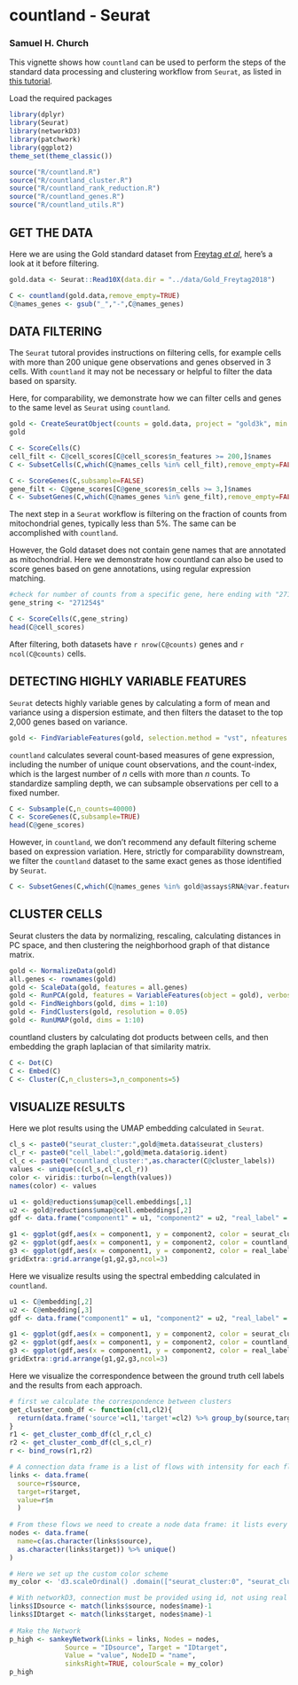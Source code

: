 # countland - Seurat
### Samuel H. Church

This vignette shows how `countland` can be used to perform the steps of the standard data processing and clustering workflow from `Seurat`, as listed in [this tutorial](https://satijalab.org/seurat/articles/pbmc3k_tutorial.html).

Load the required packages

```r
library(dplyr)
library(Seurat)
library(networkD3)
library(patchwork)
library(ggplot2)
theme_set(theme_classic())
```

```r
source("R/countland.R")
source("R/countland_cluster.R")
source("R/countland_rank_reduction.R")
source("R/countland_genes.R")
source("R/countland_utils.R")
```

## GET THE DATA

Here we are using the Gold standard dataset from [Freytag _et al_](10.12688/f1000research.15809.2), here's a look at it before filtering.

```r
gold.data <- Seurat::Read10X(data.dir = "../data/Gold_Freytag2018")
```

```r
C <- countland(gold.data,remove_empty=TRUE)
C@names_genes <- gsub("_","-",C@names_genes)
```

## DATA FILTERING 

The `Seurat` tutoral provides instructions on filtering cells, for example cells with more than 200 unique gene observations and genes observed in 3 cells. With `countland` it may not be necessary or helpful to filter the data based on sparsity.

Here, for comparability, we demonstrate how we can filter cells and genes to the same level as `Seurat` using `countland`.

```r
gold <- CreateSeuratObject(counts = gold.data, project = "gold3k", min.cells = 3, min.features = 200)
gold

C <- ScoreCells(C)
cell_filt <- C@cell_scores[C@cell_scores$n_features >= 200,]$names
C <- SubsetCells(C,which(C@names_cells %in% cell_filt),remove_empty=FALSE)

C <- ScoreGenes(C,subsample=FALSE)
gene_filt <- C@gene_scores[C@gene_scores$n_cells >= 3,]$names
C <- SubsetGenes(C,which(C@names_genes %in% gene_filt),remove_empty=FALSE)
```

The next step in a `Seurat` workflow is filtering on the fraction of counts from mitochondrial genes, typically less than 5\%. The same can be accomplished with `countland`. 

However, the Gold dataset does not contain gene names that are annotated as mitochondrial. Here we demonstrate how countland can also be used to score genes based on gene annotations, using regular expression matching.

```r
#check for number of counts from a specific gene, here ending with "271254"
gene_string <- "271254$"

C <- ScoreCells(C,gene_string)
head(C@cell_scores)
```

After filtering, both datasets have `r nrow(C@counts)` genes and `r ncol(C@counts)` cells.

## DETECTING HIGHLY VARIABLE FEATURES

`Seurat` detects highly variable genes by calculating a form of mean and variance using a dispersion estimate, and then filters the dataset to the top 2,000 genes based on variance.

```r
gold <- FindVariableFeatures(gold, selection.method = "vst", nfeatures = 2000)
```

`countland` calculates several count-based measures of gene expression, including the number of unique count observations, and the count-index, which is the largest number of _n_ cells with more than _n_ counts. To standardize sampling depth, we can subsample observations per cell to a fixed number.

```r
C <- Subsample(C,n_counts=40000)
C <- ScoreGenes(C,subsample=TRUE)
head(C@gene_scores)
```

However, in `countland`, we don't recommend any default filtering scheme based on expression variation. Here, strictly for comparability downstream, we filter the `countland` dataset to the same exact genes as those identified by `Seurat`.

```r
C <- SubsetGenes(C,which(C@names_genes %in% gold@assays$RNA@var.features))
```

## CLUSTER CELLS

Seurat clusters the data by normalizing, rescaling, calculating distances in PC space, and then clustering the neighborhood graph of that distance matrix.

```r
gold <- NormalizeData(gold)
all.genes <- rownames(gold)
gold <- ScaleData(gold, features = all.genes)
gold <- RunPCA(gold, features = VariableFeatures(object = gold), verbose=F)
gold <- FindNeighbors(gold, dims = 1:10)
gold <- FindClusters(gold, resolution = 0.05)
gold <- RunUMAP(gold, dims = 1:10)
```

countland clusters by calculating dot products between cells, and then embedding the graph laplacian of that similarity matrix.

```r
C <- Dot(C)
C <- Embed(C)
C <- Cluster(C,n_clusters=3,n_components=5)
```

## VISUALIZE RESULTS

Here we plot results using the UMAP embedding calculated in `Seurat`.

```r
cl_s <- paste0("seurat_cluster:",gold@meta.data$seurat_clusters)
cl_r <- paste0("cell_label:",gold@meta.data$orig.ident)
cl_c <- paste0("countland_cluster:",as.character(C@cluster_labels))
values <- unique(c(cl_s,cl_c,cl_r))
color <- viridis::turbo(n=length(values))
names(color) <- values

u1 <- gold@reductions$umap@cell.embeddings[,1]
u2 <- gold@reductions$umap@cell.embeddings[,2]
gdf <- data.frame("component1" = u1, "component2" = u2, "real_label" = cl_r, "seurat_clusters" = cl_s, "countland_clusters" = cl_c)

g1 <- ggplot(gdf,aes(x = component1, y = component2, color = seurat_clusters)) + geom_point(size=1) + scale_color_manual(values=color) + theme("legend.position" = "none") + ggtitle("Seurat clustering")
g2 <- ggplot(gdf,aes(x = component1, y = component2, color = countland_clusters)) + geom_point(size=1) + scale_color_manual(values=color) + theme("legend.position" = "none") + ggtitle("countland clustering")
g3 <- ggplot(gdf,aes(x = component1, y = component2, color = real_label)) + geom_point(size=1) + scale_color_manual(values=color) + theme("legend.position" = "none") + ggtitle("ground truth")
gridExtra::grid.arrange(g1,g2,g3,ncol=3)
```

Here we visualize results using the spectral embedding calculated in `countland`.

```r
u1 <- C@embedding[,2]
u2 <- C@embedding[,3]
gdf <- data.frame("component1" = u1, "component2" = u2, "real_label" = cl_r, "seurat_clusters" = cl_s, "countland_clusters" = cl_c)

g1 <- ggplot(gdf,aes(x = component1, y = component2, color = seurat_clusters)) + geom_point(size=1) + scale_color_manual(values=color) + theme("legend.position" = "none") + ggtitle("Seurat clustering")
g2 <- ggplot(gdf,aes(x = component1, y = component2, color = countland_clusters)) + geom_point(size=1) + scale_color_manual(values=color) + theme("legend.position" = "none") + ggtitle("countland clustering")
g3 <- ggplot(gdf,aes(x = component1, y = component2, color = real_label)) + geom_point(size=1) + scale_color_manual(values=color) + theme("legend.position" = "none") + ggtitle("ground truth")
gridExtra::grid.arrange(g1,g2,g3,ncol=3)
```

Here we visualize the correspondence between the ground truth cell labels and the results from each approach.

```r
# first we calculate the correspondence between clusters
get_cluster_comb_df <- function(cl1,cl2){
  return(data.frame('source'=cl1,'target'=cl2) %>% group_by(source,target) %>% count())
}
r1 <- get_cluster_comb_df(cl_r,cl_c)
r2 <- get_cluster_comb_df(cl_s,cl_r)
r <- bind_rows(r1,r2)

# A connection data frame is a list of flows with intensity for each flow
links <- data.frame(
  source=r$source, 
  target=r$target, 
  value=r$n
  )
 
# From these flows we need to create a node data frame: it lists every entities involved in the flow
nodes <- data.frame(
  name=c(as.character(links$source), 
  as.character(links$target)) %>% unique()
)

# Here we set up the custom color scheme
my_color <- 'd3.scaleOrdinal() .domain(["seurat_cluster:0", "seurat_cluster:3", "seurat_cluster:2", "seurat_cluster:1", "countland_cluster:2", "countland_cluster:1", "countland_cluster:3", "cell_label:H2228", "cell_label:H1975", "cell_label:HCC827"]) .range(["#30123BFF",  "#4662D7FF",  "#36AAF9FF",  "#1AE4B6FF",  "#72FE5EFF",  "#C7EF34FF",  "#FABA39FF",  "#F66B19FF",  "#CB2A04FF",  "#7A0403FF"])'

# With networkD3, connection must be provided using id, not using real name like in the links dataframe.. So we need to reformat it.
links$IDsource <- match(links$source, nodes$name)-1 
links$IDtarget <- match(links$target, nodes$name)-1
 
# Make the Network
p_high <- sankeyNetwork(Links = links, Nodes = nodes,
              Source = "IDsource", Target = "IDtarget",
              Value = "value", NodeID = "name", 
              sinksRight=TRUE, colourScale = my_color)
p_high
```
